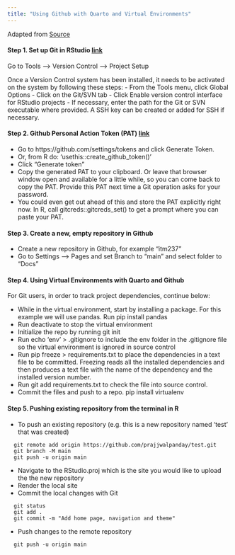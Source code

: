 ```yaml
---
title: "Using Github with Quarto and Virtual Environments"
---
```


Adapted from [Source](https://support.posit.co/hc/en-us/articles/360023654474-Installing-and-Configuring-Python-with-RStudio)

#### Step 1. Set up Git in RStudio [link](https://docs.posit.co/ide/user/ide/guide/tools/version-control.html)

Go to Tools --> Version Control --> Project Setup

Once a Version Control system has been installed, it needs to be activated on the system by following these steps:
- From the Tools menu, click Global Options
- Click on the Git/SVN tab
- Click Enable version control interface for RStudio projects
- If necessary, enter the path for the Git or SVN executable where provided. A SSH key can be created or added for SSH if necessary.

#### Step 2. Github Personal Action Token (PAT) [link](https://happygitwithr.com/https-pat.html)

- Go to https://github.com/settings/tokens and click Generate Token.
- Or, from R do: 'usethis::create_github_token()'
- Click “Generate token”
- Copy the generated PAT to your clipboard. Or leave that browser window open and available for a little while, so you can come back to copy the PAT. Provide this PAT next time a Git operation asks for your password.
- You could even get out ahead of this and store the PAT explicitly right now. In R, call gitcreds::gitcreds_set() to get a prompt where you can paste your PAT.


#### Step 3. Create a new, empty repository in Github

- Create a new repository in Github, for example "itm237"
- Go to Settings --> Pages and set Branch to "main" and select folder to "Docs"

#### Step 4. Using Virtual Environments with Quarto and Github

For Git users, in order to track project dependencies, continue below:

- While in the virtual environment, start by installing a package. For this example we will use pandas. Run pip install pandas
- Run deactivate to stop the virtual environment
- Initialize the repo by running git init
- Run echo ‘env' > .gitignore to include the env folder in the .gitignore file so the virtual environment is ignored in source control
- Run pip freeze > requirements.txt to place the dependencies in a text file to be committed. Freezing reads all the installed dependencies and then produces a text file with the name of the dependency and the installed version number.
- Run git add requirements.txt to check the file into source control.
- Commit the files and push to a repo.
    pip install virtualenv
    
#### Step 5. Pushing existing repository from the terminal in R

- To push an existing repository (e.g. this is a new repository named 'test' that was created)
```{}
  git remote add origin https://github.com/prajjwalpanday/test.git
  git branch -M main
  git push -u origin main
```
- Navigate to the RStudio.proj which is the site you would like to upload the the new repository
- Render the local site
- Commit the local changes with Git

```{}
  git status
  git add .
  git commit -m "Add home page, navigation and theme"
```

- Push changes to the remote repository
```{}
  git push -u origin main
```



